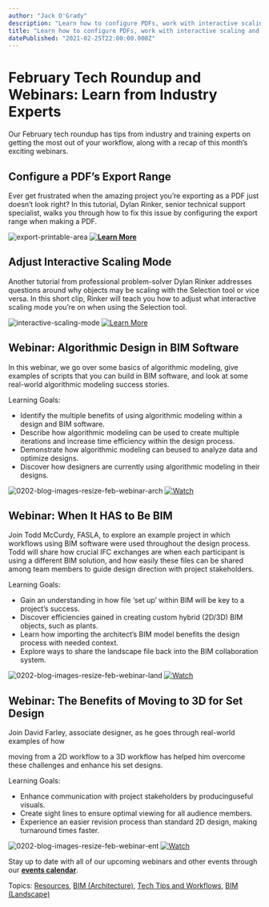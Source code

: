 ```yaml
---
author: "Jack O'Grady"
description: "Learn how to configure PDFs, work with interactive scaling and more from Vectorworks industry experts."
title: "Learn how to configure PDFs, work with interactive scaling and more from Vectorworks industry experts." 
datePublished: "2021-02-25T22:00:00.000Z"
---
```

# February Tech Roundup and Webinars: Learn from Industry Experts

Our February tech roundup has tips from industry and training experts on getting the most out of your workflow, along with a recap of this month’s exciting webinars. 

## Configure a PDF’s Export Range

Ever get frustrated when the amazing project you’re exporting as a PDF just doesn’t look right? In this tutorial, Dylan Rinker, senior technical support specialist, walks you through how to fix this issue by configuring the export range when making a PDF. 

![export-printable-area](https://blog.vectorworks.net/hs-fs/hubfs/Blog%20Images/022521_February%20Tech%20Round-Up/export-printable-area.jpg?width=1440&name=export-printable-area.jpg) **[![Learn More](https://no-cache.hubspot.com/cta/default/3018241/79399505-be8f-4f79-81ba-3b6b1f37355f.png)](https://cta-redirect.hubspot.com/cta/redirect/3018241/79399505-be8f-4f79-81ba-3b6b1f37355f)** 

## Adjust Interactive Scaling Mode

Another tutorial from professional problem-solver Dylan Rinker addresses questions around why objects may be scaling with the Selection tool or vice versa. In this short clip, Rinker will teach you how to adjust what interactive scaling mode you’re on when using the Selection tool.

![interactive-scaling-mode](https://blog.vectorworks.net/hs-fs/hubfs/Blog%20Images/022521_February%20Tech%20Round-Up/interactive-scaling-mode.jpg?width=1440&name=interactive-scaling-mode.jpg) [![Learn More](https://no-cache.hubspot.com/cta/default/3018241/1a277761-f287-4853-986a-2b547471eac9.png)](https://cta-redirect.hubspot.com/cta/redirect/3018241/1a277761-f287-4853-986a-2b547471eac9) 

## Webinar: Algorithmic Design in BIM Software

In this webinar, we go over some basics of algorithmic modeling, give examples of scripts that you can build in BIM software, and look at some real-world algorithmic modeling success stories.

Learning Goals:

* Identify the multiple benefits of using algorithmic modeling within a design and BIM software.
* Describe how algorithmic modeling can be used to create multiple iterations and increase time efficiency within the design process.
* Demonstrate how algorithmic modeling can beused to analyze data and optimize designs.
* Discover how designers are currently using algorithmic modeling in their designs.

![0202-blog-images-resize-feb-webinar-arch](https://blog.vectorworks.net/hs-fs/hubfs/Blog%20Images/022521_February%20Tech%20Round-Up/0202-blog-images-resize-feb-webinar-arch.jpg?width=1440&name=0202-blog-images-resize-feb-webinar-arch.jpg) [![Watch](https://no-cache.hubspot.com/cta/default/3018241/8a4614db-7379-41ad-9975-fa289c254377.png)](https://cta-redirect.hubspot.com/cta/redirect/3018241/8a4614db-7379-41ad-9975-fa289c254377) 

## Webinar: When It HAS to Be BIM

Join Todd McCurdy, FASLA, to explore an example project in which workflows using BIM software were used throughout the design process. Todd will share how crucial IFC exchanges are when each participant is using a different BIM solution, and how easily these files can be shared among team members to guide design direction with project stakeholders.

Learning Goals:

* Gain an understanding in how file ‘set up’ within BIM will be key to a project’s success.
* Discover efficiencies gained in creating custom hybrid (2D/3D) BIM objects, such as plants.
* Learn how importing the architect’s BIM model benefits the design process with needed context.
* Explore ways to share the landscape file back into the BIM collaboration system.

![0202-blog-images-resize-feb-webinar-land](https://blog.vectorworks.net/hs-fs/hubfs/Blog%20Images/022521_February%20Tech%20Round-Up/0202-blog-images-resize-feb-webinar-land.jpg?width=1440&name=0202-blog-images-resize-feb-webinar-land.jpg) [![Watch](https://no-cache.hubspot.com/cta/default/3018241/d9ad5f21-349f-4e15-ad8d-b0e19f258d3b.png)](https://cta-redirect.hubspot.com/cta/redirect/3018241/d9ad5f21-349f-4e15-ad8d-b0e19f258d3b) 

## Webinar: The Benefits of Moving to 3D for Set Design

Join David Farley, associate designer, as he goes through real-world examples of how

moving from a 2D workflow to a 3D workflow has helped him overcome these challenges and enhance his set designs.

Learning Goals:

* Enhance communication with project stakeholders by producinguseful visuals.
* Create sight lines to ensure optimal viewing for all audience members.
* Experience an easier revision process than standard 2D design, making turnaround times faster.

![0202-blog-images-resize-feb-webinar-ent](https://blog.vectorworks.net/hs-fs/hubfs/Blog%20Images/022521_February%20Tech%20Round-Up/0202-blog-images-resize-feb-webinar-ent.jpg?width=1440&name=0202-blog-images-resize-feb-webinar-ent.jpg) [![Watch](https://no-cache.hubspot.com/cta/default/3018241/2fb546a4-7bde-4219-bcaf-5e7ffcaf201a.png)](https://cta-redirect.hubspot.com/cta/redirect/3018241/2fb546a4-7bde-4219-bcaf-5e7ffcaf201a) 

Stay up to date with all of our upcoming webinars and other events through our [**events calendar**](https://www.vectorworks.net/events?utm%5Fcampaign=blog&utm%5Fmedium=planetvectorworks&utm%5Fsource=button&utm%5Fcontent=011321janwebinar).

 Topics: [Resources](https://blog.vectorworks.net/topic/resources), [BIM (Architecture)](https://blog.vectorworks.net/topic/bim-architecture), [Tech Tips and Workflows](https://blog.vectorworks.net/topic/tech-tips-and-workflows), [BIM (Landscape)](https://blog.vectorworks.net/topic/bim-landscape) 

 